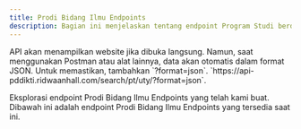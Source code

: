```yaml
---
title: Prodi Bidang Ilmu Endpoints
description: Bagian ini menjelaskan tentang endpoint Program Studi berdasarkan Bidang Ilmu yang tersedia.
---
```


<Note type="danger" title="Perhatian">
 API akan menampilkan website jika dibuka langsung. Namun, saat menggunakan Postman atau alat lainnya, data akan otomatis dalam format JSON. Untuk memastikan, tambahkan `?format=json`.
</Note>

<Note type="success" title="Contoh">
 `https://api-pddikti.ridwaanhall.com/search/pt/uty/?format=json`.
</Note>

Eksplorasi endpoint Prodi Bidang Ilmu Endpoints yang telah kami buat. Dibawah ini adalah endpoint Prodi Bidang Ilmu Endpoints yang tersedia saat ini.

<Outlet path="/getting-started/prodi-bidang-ilmu" />